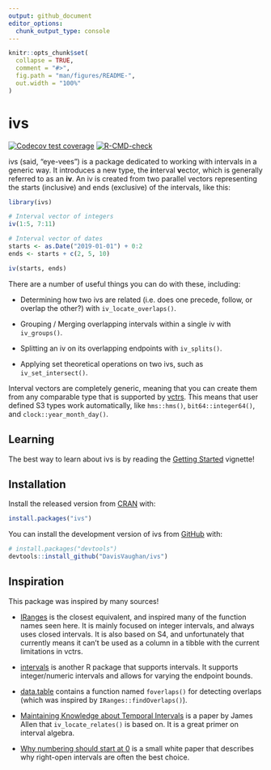 ```yaml
---
output: github_document
editor_options: 
  chunk_output_type: console
---
```


<!-- README.md is generated from README.Rmd. Please edit that file -->

```r
knitr::opts_chunk$set(
  collapse = TRUE,
  comment = "#>",
  fig.path = "man/figures/README-",
  out.width = "100%"
)
```

# ivs

<!-- badges: start -->
[![Codecov test coverage](https://codecov.io/gh/DavisVaughan/ivs/branch/main/graph/badge.svg)](https://app.codecov.io/gh/DavisVaughan/ivs?branch=main)
[![R-CMD-check](https://github.com/DavisVaughan/ivs/actions/workflows/R-CMD-check.yaml/badge.svg)](https://github.com/DavisVaughan/ivs/actions/workflows/R-CMD-check.yaml)
<!-- badges: end -->

ivs (said, "eye-vees") is a package dedicated to working with intervals in a generic way. It introduces a new type, the **i**nterval **v**ector, which is generally referred to as an **iv**. An iv is created from two parallel vectors representing the starts (inclusive) and ends (exclusive) of the intervals, like this:

```r
library(ivs)

# Interval vector of integers
iv(1:5, 7:11)

# Interval vector of dates
starts <- as.Date("2019-01-01") + 0:2
ends <- starts + c(2, 5, 10)

iv(starts, ends)
```

There are a number of useful things you can do with these, including:

- Determining how two ivs are related (i.e. does one precede, follow, or overlap the other?) with `iv_locate_overlaps()`.

- Grouping / Merging overlapping intervals within a single iv with `iv_groups()`.

- Splitting an iv on its overlapping endpoints with `iv_splits()`.

- Applying set theoretical operations on two ivs, such as `iv_set_intersect()`.

Interval vectors are completely generic, meaning that you can create them from any comparable type that is supported by [vctrs](https://vctrs.r-lib.org). This means that user defined S3 types work automatically, like `hms::hms()`, `bit64::integer64()`, and `clock::year_month_day()`.

## Learning

The best way to learn about ivs is by reading the [Getting Started](https://davisvaughan.github.io/ivs/articles/ivs.html) vignette!

## Installation

Install the released version from [CRAN](https://CRAN.R-project.org) with:

``` r
install.packages("ivs")
```

You can install the development version of ivs from [GitHub](https://github.com/) with:

``` r
# install.packages("devtools")
devtools::install_github("DavisVaughan/ivs")
```

## Inspiration

This package was inspired by many sources!

- [IRanges](https://github.com/Bioconductor/IRanges) is the closest equivalent, and inspired many of the function names seen here. It is mainly focused on integer intervals, and always uses closed intervals. It is also based on S4, and unfortunately that currently means it can't be used as a column in a tibble with the current limitations in vctrs.

- [intervals](https://github.com/edzer/intervals) is another R package that supports intervals. It supports integer/numeric intervals and allows for varying the endpoint bounds.

- [data.table](https://github.com/Rdatatable/data.table) contains a function named `foverlaps()` for detecting overlaps (which was inspired by `IRanges::findOverlaps()`).

- [Maintaining Knowledge about Temporal Intervals](https://cse.unl.edu/~choueiry/Documents/Allen-CACM1983.pdf) is a paper by James Allen that `iv_locate_relates()` is based on. It is a great primer on interval algebra.

- [Why numbering should start at 0](https://www.cs.utexas.edu/users/EWD/transcriptions/EWD08xx/EWD831.html) is a small white paper that describes why right-open intervals are often the best choice.
